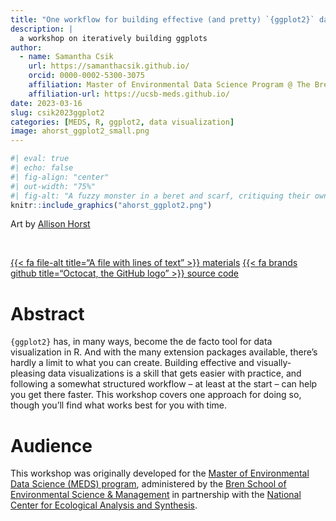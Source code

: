 ```yaml
---
title: "One workflow for building effective (and pretty) `{ggplot2}` data visualizations"
description: |
  a workshop on iteratively building ggplots
author:
  - name: Samantha Csik
    url: https://samanthacsik.github.io/
    orcid: 0000-0002-5300-3075
    affiliation: Master of Environmental Data Science Program @ The Bren School (UCSB) & The National Center for Ecological Analysis and Synthesis
    affiliation-url: https://ucsb-meds.github.io/
date: 2023-03-16
slug: csik2023ggplot2
categories: [MEDS, R, ggplot2, data visualization]
image: ahorst_ggplot2_small.png
---
```


```r
#| eval: true 
#| echo: false
#| fig-align: "center"
#| out-width: "75%" 
#| fig-alt: "A fuzzy monster in a beret and scarf, critiquing their own column graph on a canvas in front of them while other assistant monsters (also in berets) carry over boxes full of elements that can be used to customize a graph (like themes and geometric shapes). In the background is a wall with framed data visualizations. Stylized text reads \"ggplot2: build a data masterpiece.\""
knitr::include_graphics("ahorst_ggplot2.png")
```

::: {.gray-italic .center-text}
Art by [Allison Horst](https://allisonhorst.com/)
:::

<br>

::: {.center-text}
[{{< fa file-alt title="A file with lines of text" >}} materials](https://ucsb-meds.github.io/ggplot2-workflow/){.btn role="button"} [{{< fa brands github title="Octocat, the GitHub logo" >}} source code](https://github.com/UCSB-MEDS/ggplot2-workflow/tree/main){.btn role="button"}
:::

# Abstract 

`{ggplot2}` has, in many ways, become the de facto tool for data visualization in R. And with the many extension packages available, there's hardly a limit to what you can create. Building effective and visually-pleasing data visualizations is a skill that gets easier with practice, and following a somewhat structured workflow -- at least at the start -- can help you get there faster. This workshop covers one approach for doing so, though you'll find what works best for you with time.

# Audience

This workshop was originally developed for the [Master of Environmental Data Science (MEDS) program](https://ucsb-meds.github.io/), administered by the [Bren School of Environmental Science & Management](https://bren.ucsb.edu/masters-programs/master-environmental-data-science) in partnership with the [National Center for Ecological Analysis and Synthesis](https://www.nceas.ucsb.edu/).